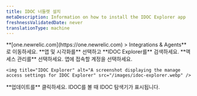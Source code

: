 ```yaml
---
title: IDOC 너들렛 설치
metaDescription: Information on how to install the IDOC Explorer app
freshnessValidatedDate: never
translationType: machine
---
```


<Steps>
  <Step>
    **[one.newrelic.com](https://one.newrelic.com) &gt; Integrations &amp; Agents** 로 이동하세요.
  </Step>

  <Step>
    **앱 및 시각화를** 선택하고 **IDOC Explorer를** 검색하세요.
  </Step>

  <Step>
    **액세스 관리를** 선택하세요. 앱에 접속할 계정을 선택하세요.

    <img title="IDOC Explorer" alt="A screenshot displaying the manage access settings for IDOC Explorer" src="/images/idoc-explorer.webp" />
  </Step>

  <Step>
    **업데이트를** 클릭하세요. IDOC를 볼 때 IDOC 탐색기가 표시됩니다.
  </Step>
</Steps>